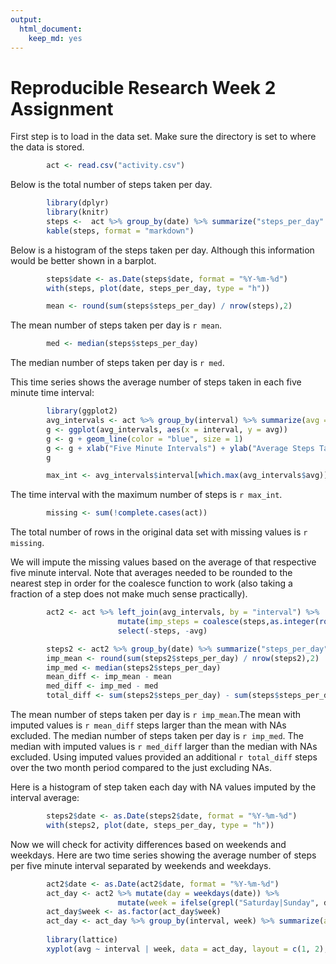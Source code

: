 ```yaml
---
output: 
  html_document: 
    keep_md: yes
---
```


# Reproducible Research Week 2 Assignment

First step is to load in the data set. Make sure the directory is set to where the data is stored.

```r
        act <- read.csv("activity.csv")
```

Below is the total number of steps taken per day.

```r
        library(dplyr)
        library(knitr)
        steps <-  act %>% group_by(date) %>% summarize("steps_per_day" = sum(steps, na.rm = TRUE))
        kable(steps, format = "markdown")
```

Below is a histogram of the steps taken per day. Although this information would be better shown in a barplot.

``` r
        steps$date <- as.Date(steps$date, format = "%Y-%m-%d")
        with(steps, plot(date, steps_per_day, type = "h"))
```


```r
        mean <- round(sum(steps$steps_per_day) / nrow(steps),2)
```

The mean number of steps taken per day is `r mean`.

```r
        med <- median(steps$steps_per_day)
```

The median number of steps taken per day is `r med`.



This time series shows the average number of steps taken in each five minute time interval:

```r
        library(ggplot2)
        avg_intervals <- act %>% group_by(interval) %>% summarize(avg = mean(steps, na.rm = TRUE))
        g <- ggplot(avg_intervals, aes(x = interval, y = avg))
        g <- g + geom_line(color = "blue", size = 1)
        g <- g + xlab("Five Minute Intervals") + ylab("Average Steps Taken")
        g
```




```r
        max_int <- avg_intervals$interval[which.max(avg_intervals$avg)]
```

The time interval with the maximum number of steps is `r max_int`.

```r
        missing <- sum(!complete.cases(act))
```

The total number of rows in the original data set with missing values is `r missing`.




We will impute the missing values based on the average of that respective five minute interval. Note that averages needed to be rounded to the nearest step in order for the coalesce function to work (also taking a fraction of a step does not make much sense practically).

```r
        act2 <- act %>% left_join(avg_intervals, by = "interval") %>% 
                        mutate(imp_steps = coalesce(steps,as.integer(round(avg,0)))) %>%
                        select(-steps, -avg)
```


``` r
        steps2 <- act2 %>% group_by(date) %>% summarize("steps_per_day" = sum(imp_steps))
        imp_mean <- round(sum(steps2$steps_per_day) / nrow(steps2),2)
        imp_med <- median(steps2$steps_per_day)
        mean_diff <- imp_mean - mean
        med_diff <- imp_med - med
        total_diff <- sum(steps2$steps_per_day) - sum(steps$steps_per_day)
```

The mean number of steps taken per day is `r imp_mean`.The mean with imputed values is `r mean_diff` steps larger than the mean with NAs excluded. The median number of steps taken per day is `r imp_med`. The median with imputed values is `r med_diff` larger than the median with NAs excluded. Using imputed values provided an additional `r total_diff` steps over the two month period compared to the just excluding NAs.

Here is a histogram of step taken each day with NA values imputed by the interval average: 

``` r
        steps2$date <- as.Date(steps2$date, format = "%Y-%m-%d")
        with(steps2, plot(date, steps_per_day, type = "h"))
```

Now we will check for activity differences based on weekends and weekdays. Here are two time series showing the average number of steps per five minute interval separated by weekends and weekdays.

```r
        act2$date <- as.Date(act2$date, format = "%Y-%m-%d")
        act_day <- act2 %>% mutate(day = weekdays(date)) %>% 
                        mutate(week = ifelse(grepl("Saturday|Sunday", day), "weekend", "weekday"))
        act_day$week <- as.factor(act_day$week)
        act_day <- act_day %>% group_by(interval, week) %>% summarize(avg = mean(imp_steps))
        
        library(lattice)
        xyplot(avg ~ interval | week, data = act_day, layout = c(1, 2), type = "l", ylab = "number of steps")
```